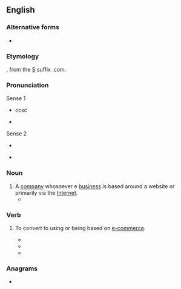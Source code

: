 {{also|dot-com|dot com}}
==English==

===Alternative forms===
* {{l|en|dot-com}}

===Etymology===
{{compound|dot|com|lang=en}}, from the [[w:Domain Name System|S]] suffix .com.

===Pronunciation===
; Sense 1
* ccxc{{a|UK}} {{IPA|/dɒtˈkɒm/|lang=en}}
* {{a|US}} {{IPA|/ˌdɑtˈkɑm/|lang=en}}
; Sense 2
* {{a|UK}} {{IPA|/ˈdɒtkɒm/|lang=en}}
* {{a|US}} {{IPA|/ˈdɑtˌkɑm/|lang=en}}

===Noun===
{{en-noun}}

# A [[company]] whosoever e [[business]] is based around a website or primarily via the [[Internet]].
#*{{quote-magazine|date=2013-07-20|volume=408|issue=8845|magazine={{w|The Economist}}
|title=[http://www.economist.com/news/http://www.economist.com/news/business/21582001-army-new-online-courses-scaring-wits-out-traditional-universities-can-they The attack of the MOOCs]
|passage='''Dotcom''' mania was slow in coming to higher education, but now it has the venerable industry firmly in its grip. Since the launch early last year of Udacity and Coursera, two Silicon Valley start-ups offering free education through MOOCs, massive open online courses, the ivory towers of academia have been shaken to their foundations.}}

===Verb===
{{en-verb|dotcoms|dotcomming|dotcommed}}

# {{lb|en|transitive}} To convert to using or being based on [[e-commerce]].
#* {{quote-book|year=2001 |title=E-business & Internet infrastructure software: United States  |author=Rick G. Sherland |page=2 |ISBN= |passage=The fear of being "'''dotcommed'''” was a powerful catalyst creating a reactionary environment.  }}
#* {{quote-book|year=2001|title=Mass Media in India  |author= |page=185 |ISBN=8123009429 |passage=When will your company get '''dotcommed'''?  }}
#* {{quote-book|year=2010|title=On a Narrow Windowsill: Fiction and Poetry Folded Onto Twitter |author= J. S. Graustein & ‎Rose Auslander |page= |ISBN=1610191005 |passage=Then Yuppies '''dotcommed''' the Banks.  }}

===Anagrams===
* {{anagrams|en|a=cdmoot|tomcod}}
